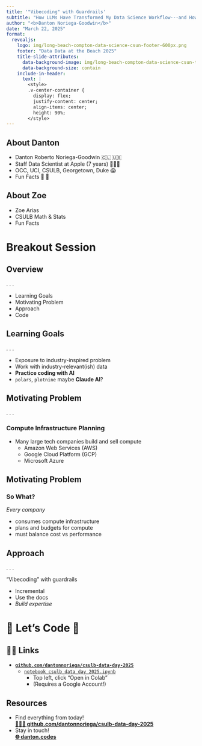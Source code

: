 ```yaml
---
title: '"Vibecoding" with Guardrails'
subtitle: "How LLMs Have Transformed My Data Science Workflow---and How They'll Change Yours"
author: "<b>Danton Noriega-Goodwin</b>"
date: "March 22, 2025"
format: 
  revealjs:
    logo: img/long-beach-compton-data-science-csun-footer-600px.png
    footer: "Data Data at the Beach 2025"
    title-slide-attributes:
      data-background-image: img/long-beach-compton-data-science-csun-title-250px.png
      data-background-size: contain      
    include-in-header: 
      text: |
        <style>
        .v-center-container {
          display: flex;
          justify-content: center;
          align-items: center;
          height: 90%;
        </style>
---
```


## About Danton

- Danton Roberto Noriega-Goodwin 🇨🇱 🇺🇸
- Staff Data Scientist at Apple (7 years) 👨🏽‍💻
- OCC, UCI, CSULB, Georgetown, Duke 😱
- Fun Facts 🥏 🎸

## About Zoe

- Zoe Arias
- CSULB Math & Stats
- Fun Facts

# Breakout Session

## Overview

. . .

- Learning Goals
- Motivating Problem
- Approach
- Code

## Learning Goals

. . .

- Exposure to industry-inspired problem
- Work with industry-relevant(ish) data 
- **Practice coding with AI**
- `polars`, `plotnine` maybe **Claude AI**?

## Motivating Problem

. . .

### Compute Infrastructure Planning

- Many large tech companies build and sell compute
  - Amazon Web Services (AWS)
  - Google Cloud Platform (GCP)
  - Microsoft Azure

## Motivating Problem

### So What?

*Every company*

- consumes compute infrastructure
- plans and budgets for compute
- must balance cost vs performance

## Approach

. . .

"Vibecoding" with guardrails

* Incremental
* Use the docs
* *Build expertise*

# 🤘 Let's Code 🎸 {.center}

## 🧑‍💻 Links

* [**`github.com/dantonnoriega/csulb-data-day-2025`**](https://github.com/dantonnoriega/csulb-data-day-2025)
  * [`notebook_csulb_data_day_2025.ipynb`](https://github.com/dantonnoriega/csulb-data-day-2025/blob/main/notebook_csulb_data_day_2025.ipynb)
    * Top left, click "Open in Colab"
    * (Requires a Google Account!)

## Resources

* Find everything from today!  
  [**👩🏽‍💻 github.com/dantonnoriega/csulb-data-day-2025**](https://github.com/dantonnoriega/csulb-data-day-2025)
* Stay in touch!  
  [**🌐 danton.codes**](http://danton.codes)
